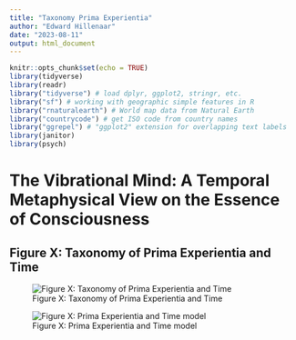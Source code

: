 ```yaml
---
title: "Taxonomy Prima Experientia"
author: "Edward Hillenaar"
date: "2023-08-11"
output: html_document
---
```


```r
knitr::opts_chunk$set(echo = TRUE)
library(tidyverse)
library(readr)
library("tidyverse") # load dplyr, ggplot2, stringr, etc.
library("sf") # working with geographic simple features in R
library("rnaturalearth") # World map data from Natural Earth
library("countrycode") # get ISO code from country names
library("ggrepel") # "ggplot2" extension for overlapping text labels
library(janitor)
library(psych)
```

# The Vibrational Mind: A Temporal Metaphysical View on the Essence of Consciousness

## Figure X: Taxonomy of Prima Experientia and Time

![Figure X: Taxonomy of Prima Experientia and Time](https://raw.githubusercontent.com/EdwardHill15/edwardhill-apero/bb62950af059875da0f8a94eed29174345894863/content/blog/11082023_Taxonomy%20Prima%20Experientia/featured.jpg)

![Figure X: Prima Experientia and Time model]()

